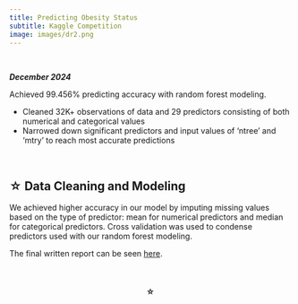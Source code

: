 ```yaml
---
title: Predicting Obesity Status
subtitle: Kaggle Competition
image: images/dr2.png
---
```

\

***December 2024***

Achieved 99.456% predicting accuracy with random forest modeling.

- Cleaned 32K+ observations of data and 29 predictors consisting of both numerical and categorical values
- Narrowed down significant predictors and input values of 'ntree' and 'mtry' to reach most accurate predictions

\

## <span>&#9734;</span> Data Cleaning and Modeling

We achieved higher accuracy in our model by imputing missing values based on the type of predictor: mean for numerical predictors and median for categorical predictors. Cross validation was used to condense predictors used with our random forest modeling.

The final written report can be seen [here](/Predicting Obesity Status.pdf).

\

#### <span>&#9734;</span> {style="text-align: center;"}
